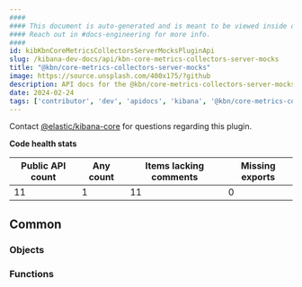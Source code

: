 ```yaml
---
####
#### This document is auto-generated and is meant to be viewed inside our experimental, new docs system.
#### Reach out in #docs-engineering for more info.
####
id: kibKbnCoreMetricsCollectorsServerMocksPluginApi
slug: /kibana-dev-docs/api/kbn-core-metrics-collectors-server-mocks
title: "@kbn/core-metrics-collectors-server-mocks"
image: https://source.unsplash.com/400x175/?github
description: API docs for the @kbn/core-metrics-collectors-server-mocks plugin
date: 2024-02-24
tags: ['contributor', 'dev', 'apidocs', 'kibana', '@kbn/core-metrics-collectors-server-mocks']
---
```




Contact [@elastic/kibana-core](https://github.com/orgs/elastic/teams/kibana-core) for questions regarding this plugin.

**Code health stats**

| Public API count  | Any count | Items lacking comments | Missing exports |
|-------------------|-----------|------------------------|-----------------|
| 11 | 1 | 11 | 0 |

## Common

### Objects
<DocDefinitionList data={kbnCoreMetricsCollectorsServerMocksObj.common.objects}/>

### Functions
<DocDefinitionList data={kbnCoreMetricsCollectorsServerMocksObj.common.functions}/>

